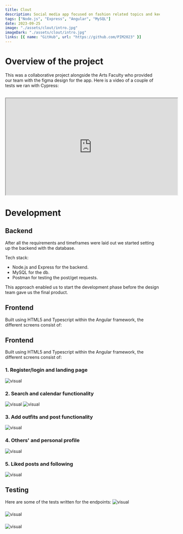 ```yaml
---
title: Clout
description: Social media app focused on fashion related topics and keeping with oneself's daily outfits.
tags: ["Node.js", "Express", "Angular", "MySQL"]
date: 2023-09-25
image: "./assets/clout/intro.jpg"
imageDark: "./assets/clout/intro.jpg"
links: [{ name: "GitHub", url: "https://github.com/PIM2023" }]
---
```


# Overview of the project

This was a collaborative project alongside the Arts Faculty who provided our team with the figma design for the app. Here is a video of a couple of tests we ran with Cypress:

<br />
<iframe
  width="560"
  height="315"
  src="https://www.youtube.com/embed/jx9mc_nC--g?si=yinGAOPHzhy3VuNe"
  title="Clout"
  allow="accelerometer; autoplay; clipboard-write; encrypted-media; gyroscope; picture-in-picture; web-share"
  referrerpolicy="strict-origin-when-cross-origin"
  allowFullScreen
></iframe>
<br />

# Development

## Backend

After all the requirements and timeframes were laid out we started setting up the backend with the database.

Tech stack:

- Node.js and Express for the backend.
- MySQL for the db.
- Postman for testing the post/get requests.

This approach enabled us to start the development phase before the design team gave us the final product.

## Frontend

Built using HTML5 and Typescript within the Angular framework, the different screens consist of:

## Frontend

Built using HTML5 and Typescript within the Angular framework, the different screens consist of:

### 1. Register/login and landing page

![visual](./assets/clout/Group11.png)

### 2. Search and calendar functionality

![visual](./assets/clout/Group12.png)
![visual](./assets/clout/Group13.png)

### 3. Add outfits and post functionality

![visual](./assets/clout/Group14.png)

### 4. Others' and personal profile

![visual](./assets/clout/Group15.png)

### 5. Liked posts and following

![visual](./assets/clout/Group16.png)

## Testing

Here are some of the tests written for the endpoints:
![visual](./assets/clout/TestCreatePost.png)

###

![visual](./assets/clout/ResultadoGetPost.png)

###

![visual](./assets/clout/TestGetUser.png)
